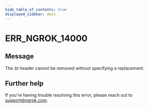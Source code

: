 ```yaml
---
hide_table_of_contents: true
displayed_sidebar: docs
---
```



# ERR_NGROK_14000

## Message

The `ID` header cannot be removed without specifying a replacement.

<ErrorDetails error="err_ngrok_14000" />

## Further help

If you're having trouble resolving this error, please reach out to [support@ngrok.com](mailto:support@ngrok.com?subject=Help%20with%20ERR_NGROK_14000).
